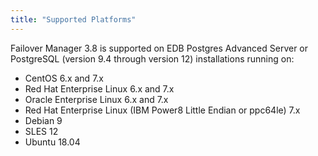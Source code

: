 ```yaml
---
title: "Supported Platforms"
---
```


<div id="supported_platforms" class="registered_link"></div>


Failover Manager 3.8 is supported on EDB Postgres Advanced Server or PostgreSQL (version 9.4 through version 12) installations running on:

-   CentOS 6.x and 7.x
-   Red Hat Enterprise Linux 6.x and 7.x
-   Oracle Enterprise Linux 6.x and 7.x
-   Red Hat Enterprise Linux (IBM Power8 Little Endian or ppc64le) 7.x
-   Debian 9
-   SLES 12
-   Ubuntu 18.04
